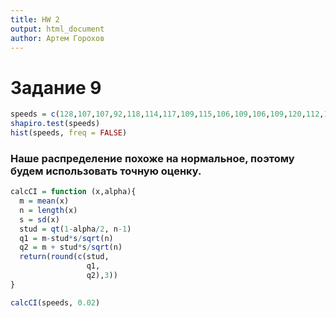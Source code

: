 ```yaml
---
title: HW 2
output: html_document
author: Артем Горохов
---
```


# Задание 9

```r
speeds = c(128,107,107,92,118,114,117,109,115,106,109,106,109,120,112,105,114,119,110,130, 104, 103, 99, 113,104)
shapiro.test(speeds)
hist(speeds, freq = FALSE)
```

### Наше распределение похоже на нормальное, поэтому будем использовать точную оценку. 

```r
calcCI = function (x,alpha){
  m = mean(x)
  n = length(x)
  s = sd(x)
  stud = qt(1-alpha/2, n-1)
  q1 = m-stud*s/sqrt(n)
  q2 = m + stud*s/sqrt(n)
  return(round(c(stud,
                 q1,
                 q2),3))
}

calcCI(speeds, 0.02)
```